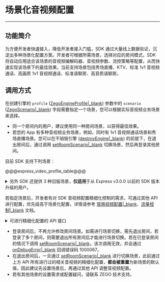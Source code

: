 # 场景化音视频配置

- - -

## 功能简介

为方便开发者快速接入，降低开发者接入门槛，SDK 通过大量线上数据验证，沉淀出多种场景化配置方案。开发者可根据所需场景，选择对应的房间模式，SDK 将自动应用适合该场景的音视频编解码器、音视频参数、流控策略等配置，从而快速实现该场景下的最佳效果。当前支持场景包括秀场直播、KTV、标准 1v1 音视频通话、高画质 1v1 音视频通话、标准语聊房、高音质语聊房。

## 调用方式

在创建引擎的 `profile` ([ZegoEngineProfile\|_blank](https://doc-preview-zh.zego.im/article/api?doc=Express_Video_SDK_API~objective-c_ios~class~ZegoEngineProfile)) 参数中的 `scenario` ([ZegoScenario\|_blank](/article/api?doc=Express_Video_SDK_API~objective-c_ios~enum~ZegoScenario)) 字段需要指定一个场景，您可以根据实际音视频业务场景来选择。

<div class="mk-warning">

- 同一个房间内的用户，建议使用同一种房间场景，以获得最佳效果。
- 若您的 App 有多种音视频业务场景，例如，同时有 1v1 音视频通话场景和秀场直播场景。您可以在不销毁引擎 ([destroyEngine\|_blank](/article/api?doc=Express_Video_SDK_API~objective-c_ios~class~ZegoExpressEngine#destroy-engine)) 的前提下，在退出房间后，通过调用 [setRoomScenario\|_blank](/article/api?doc=Express_Video_SDK_API~objective-c_ios~class~ZegoExpressEngine#set-room-scenario) 切换场景，然后再登录其他房间。
</div>

目前 SDK 支持下列场景：

@@@express_video_proflie_table@@@




<details class="zg-primary">
    <summary>另外 SDK 还提供 3 种旧版场景，<b>仅适用</b>于从 Express v3.0.0 以前的 SDK 版本升级的用户。</summary>

<div class="mk-warning">


由于以下 3 种旧版场景已废弃，请使用旧版场景的用户尽快迁移到上述的新版场景。
</div>

- General 旧版通用场景。
- Communication 旧版实时通讯场景。
- Live 旧版直播场景。
</details>


若指定场景后，开发者有对 SDK 音视频配置精细化控制的需求，可通过其他 API 进行配置，优先级高于场景化配置，详情请参考 [常用视频配置\|_blank](!ExpressVideoSDK-AdvancedModule/Common_Video_Configuration)、[流量控制\|_blank](!ExpressAudioSDK-Other_Functions/Network_Adaptation) 文档。

<details class="zg-primary">
    <summary>可进行精细化配置的 API 接口</summary>

- 视频相关配置
  - [enableCamera\|_blank](/article/api?doc=Express_Video_SDK_API~objective-c_ios~class~ZegoExpressEngine#enable-camera)
  - [setVideoConfig\|_blank](/article/api?doc=Express_Video_SDK_API~objective-c_ios~class~ZegoMixerTask#set-video-config)
  - [enableHardwareEncoder\|_blank](/article/api?doc=Express_Video_SDK_API~objective-c_ios~class~ZegoExpressEngine#enable-hardware-encoder)
  - [enableHardwareDecoder\|_blank](/article/api?doc=Express_Video_SDK_API~objective-c_ios~class~ZegoExpressEngine#enable-hardware-decoder)

- 音频相关配置
  - [setAudioConfig\|_blank](/article/api?doc=Express_Video_SDK_API~objective-c_ios~class~ZegoMixerTask#set-audio-config)
  - [setAudioDeviceMode\|_blank](/article/api?doc=Express_Video_SDK_API~objective-c_ios~class~ZegoExpressEngine#set-audio-device-mode)

- 音频 3A 处理相关配置
  - [enableAGC\|_blank](/article/api?doc=Express_Video_SDK_API~objective-c_ios~class~ZegoExpressEngine#enable-agc)
  - [enableAEC\|_blank](/article/api?doc=Express_Video_SDK_API~objective-c_ios~class~ZegoExpressEngine#enable-aec)
  - [setAECMode\|_blank](/article/api?doc=Express_Video_SDK_API~objective-c_ios~class~ZegoExpressEngine#set-aec-mode)
  - [enableANS\|_blank](/article/api?doc=Express_Video_SDK_API~objective-c_ios~class~ZegoExpressEngine#enable-ans)
  - [setANSMode\|_blank](/article/api?doc=Express_Video_SDK_API~objective-c_ios~class~ZegoExpressEngine#set-ans-mode)

- 流控相关配置
  - [enableTrafficControl\|_blank](/article/api?doc=Express_Video_SDK_API~objective-c_ios~class~ZegoExpressEngine#enable-traffic-control-property)
  - [setMinVideoBitrateForTrafficControl\|_blank](/article/api?doc=Express_Video_SDK_API~objective-c_ios~class~ZegoExpressEngine#set-min-video-bitrate-for-traffic-control-mode)
  - [setMinVideoFpsForTrafficControl\|_blank](/article/api?doc=Express_Video_SDK_API~objective-c_ios~class~ZegoExpressEngine#set-min-video-fps-for-traffic-control-channel)
  - [setMinVideoResolutionForTrafficControl\|_blank](/article/api?doc=Express_Video_SDK_API~objective-c_ios~class~ZegoExpressEngine#set-min-video-resolution-for-traffic-control-height-channel)

</details>


<div class="mk-warning">

- 登录房间后，不再允许修改房间场景。如需进行场景切换，需先退出房间，若登录了多个房间，则需要退出所有房间后才能进行场景切换。若在已登录房间的情况下调用 [setRoomScenario\|_blank](/article/api?doc=Express_Video_SDK_API~objective-c_ios~class~ZegoExpressEngine#set-room-scenario)，该次调用无效，并会通过 [onDebugError\|_blank](/article/api?doc=Express_Video_SDK_API~objective-c_ios~protocol~ZegoEventHandler#on-debug-error-func-name-info) 回调错误码 1000067。
- 在退出房间后，一旦通过 [setRoomScenario\|_blank](/article/api?doc=Express_Video_SDK_API~objective-c_ios~class~ZegoExpressEngine#set-room-scenario) 进行切换场景，此前通过上方 API 所有进行过的相关音视频的精细化配置，**都会被重置**为新场景的默认值，因此建议先设置场景后，再通过其他 API 调整音视频配置。 
- 若有其他场景的设置需求或配置疑问，请联系 ZEGO 技术支持。
</div>
